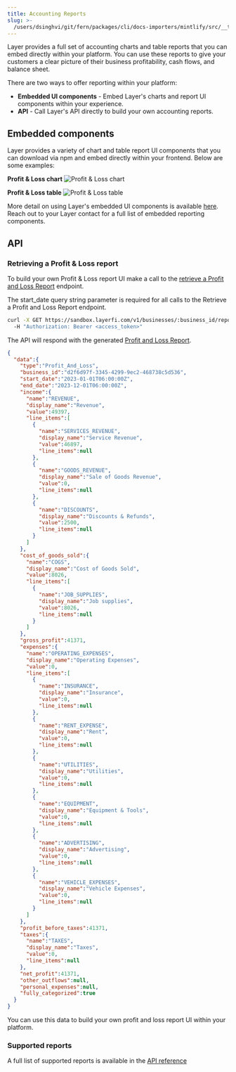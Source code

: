 ```yaml
---
title: Accounting Reports
slug: >-
  /users/dsinghvi/git/fern/packages/cli/docs-importers/mintlify/src/__test__/fixtures/layerfi/guides/reporting
---
```



Layer provides a full set of accounting charts and table reports that you can embed directly within your platform. You can use these reports to give your customers a clear picture of their business profitability, cash flows, and balance sheet.

There are two ways to offer reporting within your platform:
* **Embedded UI components** - Embed Layer's charts and report UI components within your experience.
* **API** - Call Layer's API directly to build your own accounting reports.


## Embedded components
Layer provides a variety of chart and table report UI components that you can download via npm and embed directly within your frontend. Below are some examples:

**Profit & Loss chart**
![Profit & Loss chart](/images/pnl-chart.png)

**Profit & Loss table**
![Profit & Loss table](/images/pnl-table.png)

More detail on using Layer's embedded UI components is available [here](/guides/embedded-components). Reach out to your Layer contact for a full list of embedded reporting components.

## API

### Retrieving a Profit & Loss report
To build your own Profit & Loss report UI make a call to the [retrieve a Profit and Loss Report](/api-reference/get-profit-and-loss-report-for-business) endpoint.

<Note>The start_date query string parameter is required for all calls to the Retrieve a Profit and Loss Report endpoint.</Note>


```bash Request
curl -X GET https://sandbox.layerfi.com/v1/businesses/:business_id/reports/profit-and-loss?start_date=2023-01-01T00:00:00-06:00&end_date=2023-12-01T00:00:00-06:00 
  -H "Authorization: Bearer <access_token>"
```

The API will respond with the generated [Profit and Loss Report](/api-reference/pnl).

```json Response
{
  "data":{
    "type":"Profit_And_Loss",
    "business_id":"d2f6d97f-3345-4299-9ec2-468738c5d536",
    "start_date":"2023-01-01T06:00:00Z",
    "end_date":"2023-12-01T06:00:00Z",
    "income":{
      "name":"REVENUE",
      "display_name":"Revenue",
      "value":49397,
      "line_items":[
        {
          "name":"SERVICES_REVENUE",
          "display_name":"Service Revenue",
          "value":46897,
          "line_items":null
        },
        {
          "name":"GOODS_REVENUE",
          "display_name":"Sale of Goods Revenue",
          "value":0,
          "line_items":null
        },
        {
          "name":"DISCOUNTS",
          "display_name":"Discounts & Refunds",
          "value":2500,
          "line_items":null
        }
      ]
    },
    "cost_of_goods_sold":{
      "name":"COGS",
      "display_name":"Cost of Goods Sold",
      "value":8026,
      "line_items":[
        {
          "name":"JOB_SUPPLIES",
          "display_name":"Job supplies",
          "value":8026,
          "line_items":null
        }
      ]
    },
    "gross_profit":41371,
    "expenses":{
      "name":"OPERATING_EXPENSES",
      "display_name":"Operating Expenses",
      "value":0,
      "line_items":[
        {
          "name":"INSURANCE",
          "display_name":"Insurance",
          "value":0,
          "line_items":null
        },
        {
          "name":"RENT_EXPENSE",
          "display_name":"Rent",
          "value":0,
          "line_items":null
        },
        {
          "name":"UTILITIES",
          "display_name":"Utilities",
          "value":0,
          "line_items":null
        },
        {
          "name":"EQUIPMENT",
          "display_name":"Equipment & Tools",
          "value":0,
          "line_items":null
        },
        {
          "name":"ADVERTISING",
          "display_name":"Advertising",
          "value":0,
          "line_items":null
        },
        {
          "name":"VEHICLE_EXPENSES",
          "display_name":"Vehicle Expenses",
          "value":0,
          "line_items":null
        }
      ]
    },
    "profit_before_taxes":41371,
    "taxes":{
      "name":"TAXES",
      "display_name":"Taxes",
      "value":0,
      "line_items":null
    },
    "net_profit":41371,
    "other_outflows":null,
    "personal_expenses":null,
    "fully_categorized":true
  }
}
```

You can use this data to build your own profit and loss report UI within your platform. 

### Supported reports
A full list of supported reports is available in the [API reference](/api-reference/pnl)